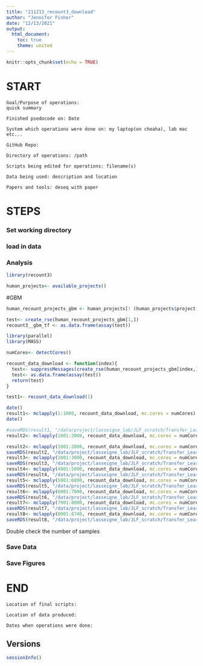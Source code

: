 ```yaml
---
title: "211213_recount3_download"
author: "Jennifer Fisher"
date: "12/13/2021"
output:
  html_document:
    toc: true
    theme: united
---
```


```r
knitr::opts_chunk$set(echo = TRUE)
```


# START 
    Goal/Purpose of operations: 
    quick summary 
    
    Finished psedocode on: Date
    
    System which operations were done on: my laptop(on cheaha), lab mac etc... 
    
    GitHub Repo:
    
    Directory of operations: /path
    
    Scripts being edited for operations: filename(s)
    
    Data being used: description and location
    
    Papers and tools: deseq with paper 

# STEPS
### Set working directory 
### load in data
### Analysis
```r
library(recount3)
```

```r
human_projects<- available_projects()
```

#GBM

```r
human_recount_projects_gbm <- human_projects[! (human_projects$project == "GBM" | human_projects$project == "BRAIN"),]
```

```r
test<- create_rse(human_recount_projects_gbm[1,])
recount3__gbm_tf <- as.data.frame(assay(test))
```

```r
library(parallel)
library(MASS)
```


```r
numCores<- detectCores()
```

```r
recount_data_download <- function(index){
  test<- suppressMessages(create_rse(human_recount_projects_gbm[index,]))
  test<- as.data.frame(assay(test))
  return(test)
}
```



```r
test1<- recount_data_download(1)
```

```r
date()
result1<- mclapply(1:1000, recount_data_download, mc.cores = numCores)
date()
```


```r
#saveRDS(result1, "/data/project/lasseigne_lab/JLF_scratch/Transfer_Learning_R03/data/recount3/recount3_wo_gbm_1_8.rds")
result2<- mclapply(1001:2000, recount_data_download, mc.cores = numCores)

```


```r
result2<- mclapply(1001:2000, recount_data_download, mc.cores = numCores)
saveRDS(result2, "/data/project/lasseigne_lab/JLF_scratch/Transfer_Learning_R03/data/recount3/recount3_wo_gbm_2_8.rds")
result3<- mclapply(2001:3000, recount_data_download, mc.cores = numCores)
saveRDS(result3, "/data/project/lasseigne_lab/JLF_scratch/Transfer_Learning_R03/data/recount3/recount3_wo_gbm_3_8.rds")
result4<- mclapply(4001:5000, recount_data_download, mc.cores = numCores)
saveRDS(result4, "/data/project/lasseigne_lab/JLF_scratch/Transfer_Learning_R03/data/recount3/recount3_wo_gbm_4_8.rds")
result5<- mclapply(5001:6000, recount_data_download, mc.cores = numCores)
saveRDS(result5, "/data/project/lasseigne_lab/JLF_scratch/Transfer_Learning_R03/data/recount3/recount3_wo_gbm_5_8.rds")
result6<- mclapply(6001:7000, recount_data_download, mc.cores = numCores)
saveRDS(result6, "/data/project/lasseigne_lab/JLF_scratch/Transfer_Learning_R03/data/recount3/recount3_wo_gbm_6_8.rds")
result7<- mclapply(7001:8000, recount_data_download, mc.cores = numCores)
saveRDS(result7, "/data/project/lasseigne_lab/JLF_scratch/Transfer_Learning_R03/data/recount3/recount3_wo_gbm_7_8.rds")
result8<- mclapply(8001:8740, recount_data_download, mc.cores = numCores)
saveRDS(result8, "/data/project/lasseigne_lab/JLF_scratch/Transfer_Learning_R03/data/recount3/recount3_wo_gbm_8_8.rds")
```


Double check the number of samples 


### Save Data
### Save Figures
    
# END
    Location of final scripts:
    
    Location of data produced:
    
    Dates when operations were done:
    
## Versions
```r
sessionInfo()
```

